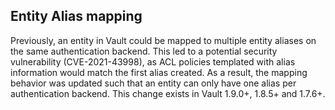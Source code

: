 ## Entity Alias mapping

Previously, an entity in Vault could be mapped to multiple entity aliases on the same authentication backend. This
led to a potential security vulnerability (CVE-2021-43998), as ACL policies templated with alias information would match the first
alias created. As a result, the mapping behavior was updated such that an entity can only have one alias per authentication
backend. This change exists in Vault 1.9.0+, 1.8.5+ and 1.7.6+.